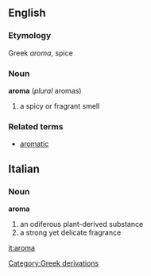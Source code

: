 ==English==
===Etymology===
Greek ''aroma'', spice
===Noun===
'''aroma'''
(''plural'' aromas)
# a spicy or fragrant smell
===Related terms===
* [[aromatic]]

==Italian==
===Noun===
'''aroma'''
#an odiferous plant-derived substance
#a strong yet delicate fragrance
[[Category:Greek derivations]]

[[it:aroma]]